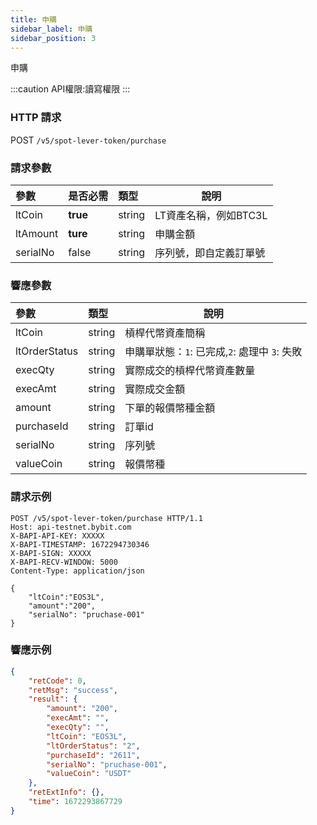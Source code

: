 ```yaml
---
title: 申購
sidebar_label: 申購
sidebar_position: 3
---
```

申購

:::caution
API權限:讀寫權限
:::

### HTTP 請求
POST `/v5/spot-lever-token/purchase`

### 請求參數
| 參數 | 是否必需 | 類型 | 說明|
|:----- |:-------|:-----|------ |
|ltCoin |**true** |string |LT資產名稱，例如BTC3L|
|ltAmount |**ture** |string	|申購金額|
|serialNo |false |string |序列號，即自定義訂單號|

### 響應參數
| 參數 | 類型 | 說明|
|:----- |:-----|----- |
|ltCoin	|string	|槓桿代幣資產簡稱 |
|ltOrderStatus |string |申購單狀態：`1`: 已完成,`2`: 處理中 `3`: 失敗 |
|execQty |string |實際成交的槓桿代幣資產數量 |
|execAmt |string |實際成交金額 |
|amount	|string	|下單的報價幣種金額 |
|purchaseId	|string	|訂單id |
|serialNo |string |序列號 |
|valueCoin |string |報價幣種 |

### 請求示例

```http
POST /v5/spot-lever-token/purchase HTTP/1.1
Host: api-testnet.bybit.com
X-BAPI-API-KEY: XXXXX
X-BAPI-TIMESTAMP: 1672294730346
X-BAPI-SIGN: XXXXX
X-BAPI-RECV-WINDOW: 5000
Content-Type: application/json

{
    "ltCoin":"EOS3L",
    "amount":"200",
    "serialNo": "pruchase-001"
}
```

### 響應示例

```json
{
    "retCode": 0,
    "retMsg": "success",
    "result": {
        "amount": "200",
        "execAmt": "",
        "execQty": "",
        "ltCoin": "EOS3L",
        "ltOrderStatus": "2",
        "purchaseId": "2611",
        "serialNo": "pruchase-001",
        "valueCoin": "USDT"
    },
    "retExtInfo": {},
    "time": 1672293867729
}
```